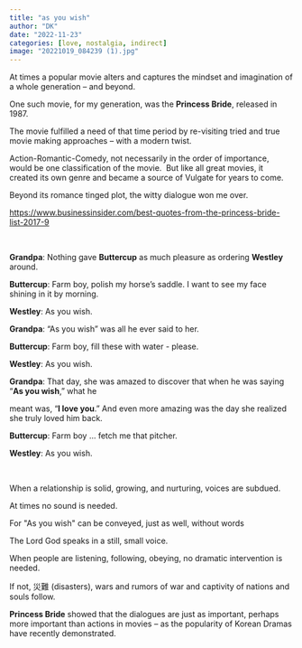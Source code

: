 ```yaml
---
title: "as you wish"
author: "DK"
date: "2022-11-23"
categories: [love, nostalgia, indirect]
image: "20221019_084239 (1).jpg"
---
```


At times a popular movie alters and captures the mindset and imagination of a whole generation -- and beyond.  

One such movie, for my generation, was the **Princess Bride**, released in 1987.

The movie fulfilled a need of that time period by re-visiting tried and true movie making approaches -- with a modern twist.

Action-Romantic-Comedy, not necessarily in the order of importance, would be one classification of the movie.  But like all great movies, it created its own genre and became a source of Vulgate for years to come.

Beyond its romance tinged plot, the witty dialogue won me over.

<https://www.businessinsider.com/best-quotes-from-the-princess-bride-list-2017-9>

\

**Grandpa**: Nothing gave **Buttercup** as much pleasure as ordering **Westley** around.

**Buttercup**: Farm boy, polish my horse's saddle. I want to see my face shining in it by morning.

**Westley**: As you wish.

**Grandpa**: "As you wish" was all he ever said to her.

**Buttercup**: Farm boy, fill these with water - please.

**Westley**: As you wish.

**Grandpa**: That day, she was amazed to discover that when he was saying "**As you wish**," what he

meant was, "**I love you**." And even more amazing was the day she realized she truly loved him back.

**Buttercup**: Farm boy \... fetch me that pitcher.

**Westley**: As you wish.

\

When a relationship is solid, growing, and nurturing, voices are subdued.

At times no sound is needed.

For \"As you wish\" can be conveyed, just as well, without words

The Lord God speaks in a still, small voice.

When people are listening, following, obeying, no dramatic intervention is needed.

If not, 災難 (disasters), wars and rumors of war and captivity of nations and souls follow.

**Princess Bride** showed that the dialogues are just as important, perhaps more important than actions in movies -- as the popularity of Korean Dramas have recently demonstrated.

